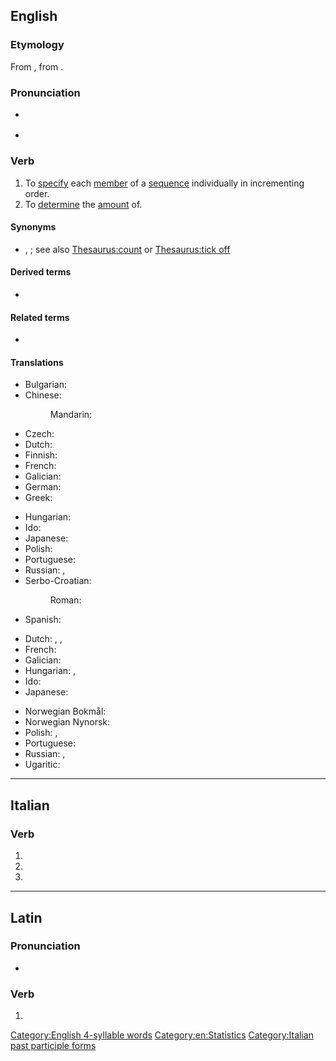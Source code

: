 ==English==

===Etymology===
From {{der|en|la|enumerātus}}, from {{m|la|enumerō}}.

===Pronunciation===
* {{a|RP}} {{IPA|en|/ɪˈnjuː.məˌɹeɪt/}}
* {{a|GA}} {{IPA|en|/ɪˈn(j)u.məˌɹeɪt/}}

===Verb===
{{en-verb|enumerat}}

# To [[specify]] each [[member]] of a [[sequence]] individually in incrementing order.
# To [[determine]] the [[amount]] of.

====Synonyms====
* {{sense|determine the amount of}} {{l|en|number}}, {{l|en|tally}}; see also [[Thesaurus:count]] or [[Thesaurus:tick off]]

====Derived terms====
* {{l|en|afore-enumerated}}

====Related terms====
* {{l|en|enumeration}}

====Translations====
{{trans-top|to specify each member of a sequence individually in incrementing order}}
* Bulgarian: {{t+|bg|изброявам}}
* Chinese:
*: Mandarin: {{t+|cmn|枚举|tr=méijǔ}}
* Czech: {{t|cs|vyjmenovat|pf}}
* Dutch: {{t+|nl|uittellen}}
* Finnish: {{t+|fi|luetella}}
* French: {{t+|fr|énoncer}}
* Galician: {{t+|gl|enumerar}}
* German: {{t+|de|aufzählen}}
* Greek: {{t+|el|απαριθμώ}}
{{trans-mid}}
* Hungarian: {{t+|hu|felsorol}}
* Ido: {{t+|io|enumerar}}
* Japanese: {{t|ja|[[列挙]]する|tr=れっきょ-する, rekkyo-suru}}
* Polish: {{t+|pl|policzyć|pf}}
* Portuguese: {{t+|pt|enumerar}}
* Russian: {{t+|ru|перечисля́ть|impf}}, {{t+|ru|перечи́слить|pf}}
* Serbo-Croatian:
*: Roman: {{t+|sh|nabrojati}}
* Spanish: {{t+|es|enumerar}}
{{trans-bottom}}

{{trans-top|to determine the amount of}}
* Dutch: {{t+|nl|opsommen}}, {{t+|nl|enumereren}}, {{t+|nl|uittellen}}
* French: {{t+|fr|dénombrer}}
* Galician: {{t+|gl|enumerar}}
* Hungarian: {{t+|hu|megszámol}}, {{t+|hu|számlál}}
* Ido: {{t+|io|enumerar}}
* Japanese: {{t+|ja|数える|tr=kazoeru}}
{{trans-mid}}
* Norwegian Bokmål: {{t+|nb|tallfeste}}
* Norwegian Nynorsk: {{t+|nn|talfeste}}
* Polish: {{t|pl|odliczyć|pf}}, {{t|pl|odliczać|impf}}
* Portuguese: {{t+|pt|enumerar}}
* Russian: {{t+|ru|пересчи́тывать|impf}}, {{t+|ru|пересчита́ть|pf}}
* Ugaritic: {{t|uga|𐎒𐎔𐎗}}
{{trans-bottom}}

[[Category:English 4-syllable words]]
[[Category:en:Statistics]]

----

==Italian==

===Verb===
{{head|it|verb form}}

# {{inflection of|it|enumerare||2|p|pres|indc}}
# {{inflection of|it|enumerare||2|p|impr}}
# {{feminine plural of|it|enumerato}}

[[Category:Italian past participle forms]]

----

==Latin==

===Pronunciation===
* {{la-IPA|ēnumerāte}}

===Verb===
{{la-verb-form|ēnumerāte}}

# {{inflection of|la|ēnumerō||2|p|pres|actv|impr}}